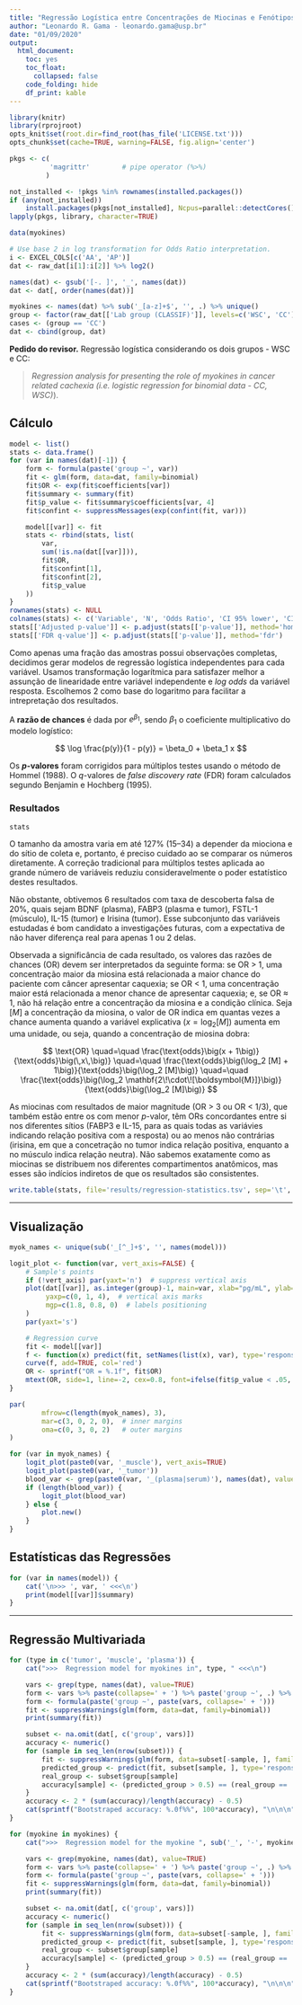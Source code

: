 ```yaml
---
title: "Regressão Logística entre Concentrações de Miocinas e Fenótipos"
author: "Leonardo R. Gama - leonardo.gama@usp.br"
date: "01/09/2020"
output:
  html_document:
    toc: yes
    toc_float:
      collapsed: false
    code_folding: hide
    df_print: kable
---
```


<!--
   - MIT License
   -
   - Copyright 2021 Alexandre Ferreira Ramos
   -
   - Permission is hereby granted, free of charge, to any person obtaining a
   - copy of this software and associated documentation files (the "Software"),
   - to deal in the Software without restriction, including without limitation
   - the rights to use, copy, modify, merge, publish, distribute, sublicense,
   - and/or sell copies of the Software, and to permit persons to whom the
   - Software is furnished to do so, subject to the following conditions:
   -
   - The above copyright notice and this permission notice shall be included in
   - all copies or substantial portions of the Software.
   -
   - THE SOFTWARE IS PROVIDED "AS IS", WITHOUT WARRANTY OF ANY KIND, EXPRESS OR
   - IMPLIED, INCLUDING BUT NOT LIMITED TO THE WARRANTIES OF MERCHANTABILITY,
   - FITNESS FOR A PARTICULAR PURPOSE AND NONINFRINGEMENT. IN NO EVENT SHALL
   - THE AUTHORS OR COPYRIGHT HOLDERS BE LIABLE FOR ANY CLAIM, DAMAGES OR OTHER
   - LIABILITY, WHETHER IN AN ACTION OF CONTRACT, TORT OR OTHERWISE, ARISING
   - FROM, OUT OF OR IN CONNECTION WITH THE SOFTWARE OR THE USE OR OTHER
   - DEALINGS IN THE SOFTWARE.
   -->

<!--
   - Project:  ClinNutr2020 - AMPhyBio Laboratory <github.com/amphybio/ClinNutr2020>
   - Authors:  Leonardo Gama <leonardo.gama@usp.br>
   - Version:  1.1
   - Created:  01-09-2020
   - Updated:  07-06-2021
   - Compile:  Rscript -e 'rmarkdown::render("logistic_regression.Rmd")'
   -->

```r
library(knitr)
library(rprojroot)
opts_knit$set(root.dir=find_root(has_file('LICENSE.txt')))
opts_chunk$set(cache=TRUE, warning=FALSE, fig.align='center')
```

```r
pkgs <- c(
          'magrittr'        # pipe operator (%>%)
         )

not_installed <- !pkgs %in% rownames(installed.packages())
if (any(not_installed))
    install.packages(pkgs[not_installed], Ncpus=parallel::detectCores())
lapply(pkgs, library, character=TRUE)
```

```r
data(myokines)

# Use base 2 in log transformation for Odds Ratio interpretation.
i <- EXCEL_COLS[c('AA', 'AP')]
dat <- raw_dat[i[1]:i[2]] %>% log2()

names(dat) <- gsub('[-. ]', '_', names(dat))
dat <- dat[, order(names(dat))]

myokines <- names(dat) %>% sub('_[a-z]+$', '', .) %>% unique()
group <- factor(raw_dat[['Lab group (CLASSIF)']], levels=c('WSC', 'CC'))
cases <- (group == 'CC')
dat <- cbind(group, dat)
```

**Pedido do revisor.** Regressão logística considerando os dois grupos - WSC e
CC:

> _Regression analysis for presenting the role of myokines in cancer related
> cachexia (i.e. logistic regression for binomial data - CC, WSC)_).

## Cálculo ##

```r
model <- list()
stats <- data.frame()
for (var in names(dat)[-1]) {
    form <- formula(paste('group ~', var))
    fit <- glm(form, data=dat, family=binomial)
    fit$OR <- exp(fit$coefficients[var])
    fit$summary <- summary(fit)
    fit$p_value <- fit$summary$coefficients[var, 4]
    fit$confint <- suppressMessages(exp(confint(fit, var)))

    model[[var]] <- fit
    stats <- rbind(stats, list(
        var,
        sum(!is.na(dat[[var]])),
        fit$OR,
        fit$confint[1],
        fit$confint[2],
        fit$p_value
    ))
}
rownames(stats) <- NULL
colnames(stats) <- c('Variable', 'N', 'Odds Ratio', 'CI 95% lower', 'CI 95% higher', 'p-value')
stats[['Adjusted p-value']] <- p.adjust(stats[['p-value']], method='hommel')
stats[['FDR q-value']] <- p.adjust(stats[['p-value']], method='fdr')
```

Como apenas uma fração das amostras possui observações completas, decidimos
gerar modelos de regressão logística independentes para cada variável.  Usamos
transformação logarítmica para satisfazer melhor a assunção de linearidade
entre variável independente e _log odds_ da variável resposta.  Escolhemos 2
como base do logaritmo para facilitar a intrepretação dos resultados.

A **razão de chances** é dada por $e^{\beta_1}$, sendo $\beta_1$ o coeficiente
multiplicativo do modelo logístico:

$$ \log \frac{p(y)}{1 - p(y)} = \beta_0 + \beta_1 x $$

Os **_p_-valores** foram corrigidos para múltiplos testes usando o método de
Hommel (1988).  O _q_-valores de _false discovery rate_ (FDR) foram calculados
segundo Benjamin e Hochberg (1995).

### Resultados ###

```r
stats
```

O tamanho da amostra varia em até 127% (15–34) a depender da miociona e do
sítio de coleta e, portanto, é preciso cuidado ao se comparar os números
diretamente.  A correção tradicional para múltiplos testes aplicada ao grande
número de variáveis reduziu consideravelmente o poder estatístico destes
resultados.

Não obstante, obtivemos 6 resultados com taxa de descoberta falsa de
20%, quais sejam BDNF (plasma), FABP3 (plasma e tumor), FSTL-1 (músculo), IL-15
(tumor) e Irisina (tumor).  Esse subconjunto das variáveis estudadas é bom
candidato a investigações futuras, com a expectativa de não haver diferença
real para apenas 1 ou 2 delas.

Observada a significância de cada resultado, os valores das razões de chances
(OR) devem ser interpretados da seguinte forma: se OR > 1, uma concentração
maior da miosina está relacionada a maior chance do paciente com câncer
apresentar caquexia; se OR < 1, uma concentração maior está relacionada a menor
chance de apresentar caquexia; e, se OR ≈ 1, não há relação entre a
concentração da miosina e a condição clínica.  Seja $[M]$ a concentração da
miosina, o valor de OR indica em quantas vezes a chance aumenta quando a
variável explicativa ($x = \log_2 [M]$) aumenta em uma unidade, ou seja, quando
a concentração de miosina dobra:

$$
\text{OR}
\quad=\quad \frac{\text{odds}\big(x + 1\big)}{\text{odds}\big(\,x\,\big)}
\quad=\quad \frac{\text{odds}\big(\log_2 [M] + 1\big)}{\text{odds}\big(\log_2 [M]\big)}
\quad=\quad \frac{\text{odds}\big(\log_2 \mathbf{2\!\cdot\![\boldsymbol{M}]}\big)}{\text{odds}\big(\log_2 [M]\big)}
$$

As miocinas com resultados de maior magnitude (OR > 3 ou OR < 1/3), que também
estão entre os com menor _p_-valor, têm ORs concordantes entre si nos
diferentes sítios (FABP3 e IL-15, para as quais todas as variávies indicando
relação positiva com a resposta) ou ao menos não contrárias (irisina, em que a
concetração no tumor indica relação positiva, enquanto a no músculo indica
relação neutra).  Não sabemos exatamente como as miocinas se distribuem nos
diferentes compartimentos anatômicos, mas esses são indícios indiretos de que
os resultados são consistentes.

```r
write.table(stats, file='results/regression-statistics.tsv', sep='\t', row.names=FALSE, quote=FALSE)
```

---

## Visualização ##

```r
myok_names <- unique(sub('_[^_]+$', '', names(model)))

logit_plot <- function(var, vert_axis=FALSE) {
    # Sample's points
    if (!vert_axis) par(yaxt='n')  # suppress vertical axis
    plot(dat[[var]], as.integer(group)-1, main=var, xlab="pg/mL", ylab="",
         yaxp=c(0, 1, 4),  # vertical axis marks
         mgp=c(1.8, 0.8, 0)  # labels positioning
    )
    par(yaxt='s')

    # Regression curve
    fit <- model[[var]]
    f <- function(x) predict(fit, setNames(list(x), var), type='response')
    curve(f, add=TRUE, col='red')
    OR <- sprintf("OR = %.1f", fit$OR)
    mtext(OR, side=1, line=-2, cex=0.8, font=ifelse(fit$p_value < .05, 2, 1))
}

par(
        mfrow=c(length(myok_names), 3),
        mar=c(3, 0, 2, 0),  # inner margins
        oma=c(0, 3, 0, 2)   # outer margins
)

for (var in myok_names) {
    logit_plot(paste0(var, '_muscle'), vert_axis=TRUE)
    logit_plot(paste0(var, '_tumor'))
    blood_var <- grep(paste0(var, '_(plasma|serum)'), names(dat), value=TRUE)
    if (length(blood_var)) {
        logit_plot(blood_var)
    } else {
        plot.new()
    }
}
```

## Estatísticas das Regressões ##

```r
for (var in names(model)) {
    cat('\n>>> ', var, ' <<<\n')
    print(model[[var]]$summary)
}
```

---

## Regressão Multivariada ##

```r
for (type in c('tumor', 'muscle', 'plasma')) {
    cat(">>>  Regression model for myokines in", type, " <<<\n")

    vars <- grep(type, names(dat), value=TRUE)
    form <- vars %>% paste(collapse=' + ') %>% paste('group ~', .) %>% formula
    form <- formula(paste('group ~', paste(vars, collapse=' + ')))
    fit <- suppressWarnings(glm(form, data=dat, family=binomial))
    print(summary(fit))

    subset <- na.omit(dat[, c('group', vars)])
    accuracy <- numeric()
    for (sample in seq_len(nrow(subset))) {
        fit <- suppressWarnings(glm(form, data=subset[-sample, ], family=binomial))
        predicted_group <- predict(fit, subset[sample, ], type='response')
        real_group <- subset$group[sample]
        accuracy[sample] <- (predicted_group > 0.5) == (real_group == 'CC')
    }
    accuracy <- 2 * (sum(accuracy)/length(accuracy) - 0.5)
    cat(sprintf("Bootstraped accuracy: %.0f%%", 100*accuracy), "\n\n\n")
}

for (myokine in myokines) {
    cat(">>>  Regression model for the myokine ", sub('_', '-', myokine), " <<<\n")

    vars <- grep(myokine, names(dat), value=TRUE)
    form <- vars %>% paste(collapse=' + ') %>% paste('group ~', .) %>% formula
    form <- formula(paste('group ~', paste(vars, collapse=' + ')))
    fit <- suppressWarnings(glm(form, data=dat, family=binomial))
    print(summary(fit))

    subset <- na.omit(dat[, c('group', vars)])
    accuracy <- numeric()
    for (sample in seq_len(nrow(subset))) {
        fit <- suppressWarnings(glm(form, data=subset[-sample, ], family=binomial))
        predicted_group <- predict(fit, subset[sample, ], type='response')
        real_group <- subset$group[sample]
        accuracy[sample] <- (predicted_group > 0.5) == (real_group == 'CC')
    }
    accuracy <- 2 * (sum(accuracy)/length(accuracy) - 0.5)
    cat(sprintf("Bootstraped accuracy: %.0f%%", 100*accuracy), "\n\n\n")
}
```
